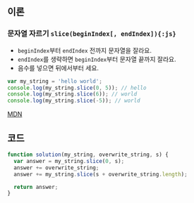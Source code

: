 ## 이론

### 문자열 자르기 `slice(beginIndex[, endIndex]){:js}`

- `beginIndex`부터 `endIndex` 전까지 문자열을 잘라요.
- `endIndex`를 생략하면 `beginIndex`부터 문자열 끝까지 잘라요.
- 음수를 넣으면 뒤에서부터 세요.

```js
var my_string = 'hello world';
console.log(my_string.slice(0, 5)); // hello
console.log(my_string.slice(6)); // world
console.log(my_string.slice(-5)); // world
```

[MDN](https://developer.mozilla.org/ko/docs/Web/JavaScript/Reference/Global_Objects/String/slice)

## 코드

```js
function solution(my_string, overwrite_string, s) {
  var answer = my_string.slice(0, s);
  answer += overwrite_string;
  answer += my_string.slice(s + overwrite_string.length);

  return answer;
}
```
